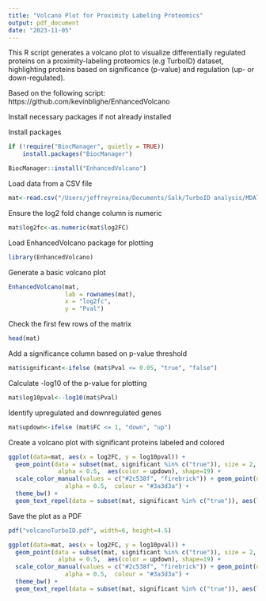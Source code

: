 ```yaml
---
title: "Volcano Plot for Proximity Labeling Proteomics"
output: pdf_document
date: "2023-11-05"
---
```


This R script generates a volcano plot to visualize differentially regulated proteins on a proximity-labeling proteomics (e.g TurboID) dataset, highlighting proteins based on significance (p-value) and regulation (up- or down-regulated).

Based on the following script: 
https://github.com/kevinblighe/EnhancedVolcano

Install necessary packages if not already installed

Install packages
```r
if (!require("BiocManager", quietly = TRUE))
    install.packages("BiocManager")

BiocManager::install("EnhancedVolcano")
```

Load data from a CSV file
```r
mat<-read.csv("/Users/jeffreyreina/Documents/Salk/TurboID analysis/MDATurboUniprot.csv",header=TRUE,row.names=1)
```

Ensure the log2 fold change column is numeric
```r
mat$log2fc<-as.numeric(mat$log2FC)
```

Load EnhancedVolcano package for plotting
```r
library(EnhancedVolcano)
```

Generate a basic volcano plot
```r
EnhancedVolcano(mat,
                lab = rownames(mat),
                x = "log2fc",
                y = "Pval") 
```

Check the first few rows of the matrix
```r
head(mat)  
```

Add a significance column based on p-value threshold
```r
mat$significant<-ifelse (mat$Pval <= 0.05, "true", "false")
```

Calculate -log10 of the p-value for plotting
```r
mat$log10pval<--log10(mat$Pval)
```

Identify upregulated and downregulated genes
```r
mat$updown<-ifelse (mat$FC <= 1, "down", "up")
```


Create a volcano plot with significant proteins labeled and colored

```r

ggplot(data=mat, aes(x = log2FC, y = log10pval)) + 
  geom_point(data = subset(mat, significant %in% c("true")), size = 2,  
              alpha = 0.5,  aes(color = updown), shape=19) +
  scale_color_manual(values = c("#2c538f", "firebrick")) + geom_point(data = subset(mat, significant %in% c("false")), size = 2,  
                alpha = 0.5,  colour = "#3a3d3a") +
  theme_bw() + 
  geom_text_repel(data = subset(mat, significant %in% c("true")), aes(label = Gene_Name))
```


Save the plot as a PDF
```r
pdf("volcanoTurboID.pdf", width=6, height=4.5)

ggplot(data=mat, aes(x = log2FC, y = log10pval)) + 
  geom_point(data = subset(mat, significant %in% c("true")), size = 2,  
              alpha = 0.5,  aes(color = updown), shape=19) +
  scale_color_manual(values = c("#2c538f", "firebrick")) + geom_point(data = subset(mat, significant %in% c("false")), size = 2,  
                alpha = 0.5,  colour = "#3a3d3a") +
  theme_bw() + 
  geom_text_repel(data = subset(mat, significant %in% c("true")), aes(label = Gene_Name))
```
